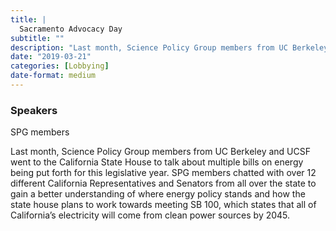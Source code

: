 ```yaml
---
title: |
  Sacramento Advocacy Day
subtitle: ""
description: "Last month, Science Policy Group members from UC Berkeley and UCSF went to the California State House to talk about multiple bills on energy being put forth for this legislative year. "
date: "2019-03-21"
categories: [Lobbying]
date-format: medium 
---
```


### Speakers  
SPG members

Last month, Science Policy Group members from UC Berkeley and UCSF went to the California State House to talk about multiple bills on energy being put forth for this legislative year. SPG members chatted with over 12 different California Representatives and Senators from all over the state to gain a better understanding of where energy policy stands and how the state house plans to work towards meeting SB 100, which states that all of California’s electricity will come from clean power sources by 2045.

